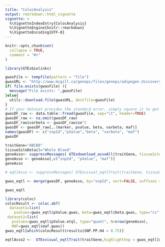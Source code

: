 ```yaml
---
title: "ColocAnalysis"
output: rmarkdown::html_vignette
vignette: >
  %\VignetteIndexEntry{ColocAnalysis}
  %\VignetteEngine{knitr::rmarkdown}
  %\VignetteEncoding{UTF-8}
---
```


```r
knitr::opts_chunk$set(
  collapse = TRUE,
  comment = "#>"
)
```

```r
library(GTExbiolinks)
```

```r
gwasFile <- tempfile(pattern = "file")
gwasURL <- "http://www.mcgill.ca/genepi/files/genepi/adipogen.discovery.eur_.meta_.public.release.part1_.txt"
if( file.exists(gwasFile) ){ 
  message("File exists: ",gwasFile)
}else{
  utils::download.file(gwasURL, destfile=gwasFile)
}
# If your dataset provides the standard error, simply square it to get the variance.
gwasDF_raw <- data.table::fread(gwasFile, sep="\t", header=TRUE)
gwasDF_raw <- na.omit(gwasDF_raw)
gwasDF_raw$varbeta <- gwasDF_raw$se^2
gwasDF <- gwasDF_raw[,.(marker, pvalue, beta, varbeta, maf)]
names(gwasDF) <- c("snpId","pValue","beta", "varbeta", "maf")
gwasDF
```

```r
traitGene="ABCB9"
tissueSiteDetail="Whole Blood"
geneAsso<- suppressMessages( GTExdownload_assoAll(traitGene, tissueSiteDetail=tissueSiteDetail) )
geneAsso <- geneAsso[,c("snpId", "pValue", "maf")]
geneAsso
```

```r
# eqtlAsso <- suppressMessages( GTExvisual_eqtlTrait(traitGene, tissueSiteDetail=tissueSiteDetail) )
```

```r
gwas_eqtl <- merge(gwasDF, geneAsso, by="snpId", sort=FALSE, suffixes = c(".gwas",".etql"))

gwas_eqtl
```

```r
library(coloc)
colocResult <- coloc.abf(
  dataset1=list(
    pvalues=gwas_eqtl$pValue.gwas, beta=gwas_eqtl$beta.gwas, type="cc", varbeta=gwas_eqtl$varbeta, s=0.4,MAF=gwas_eqtl$maf.gwas),
 dataset2=list(
   pvalues=gwas_eqtl$pValue.etql, type="quant", N=nrow(geneAsso),
   MAF=gwas_eqtl$maf.gwas))
gwas_eqtl[which(colocResult$results$SNP.PP.H4 > 0.75)]
```

```r
eqtlAsso2 <-  GTExvisual_eqtlTrait(traitGene,highlightSnp = gwas_eqtl[which(colocResult$results$SNP.PP.H4 > 0.75)]$snpId, tissueSiteDetail=tissueSiteDetail) 

```
